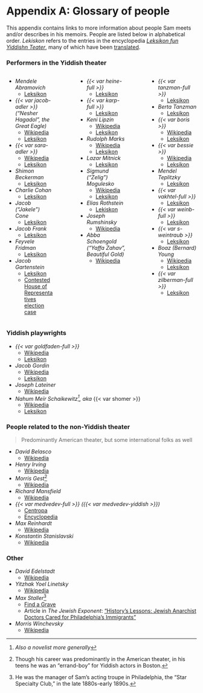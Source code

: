 # Appendix A: Glossary of people {.unnumbered}

This appendix contains links to more information about people Sam meets and/or describes in his memoirs.
People are listed below in alphabetical order.
_Lekiskon_ refers to the entries in the encyclopedia [_Leksikon fun Yiddishn Teater_](https://en.wikipedia.org/wiki/Leksikon_fun_yidishn_teater), many of which have been [translated](https://www.museumoffamilyhistory.com/yt/lex-biography.htm).

### Performers in the Yiddish theater

:::: {.columns}

::: {.column width="30%"}



- _Mendele Abramovich_
  - [Leksikon](https://www.museumoffamilyhistory.com/yt/lex/A/abramovich-max.htm)
- _{{< var jacob-adler >}} ("Nesher Hagadol", the Great Eagle)_
  - [Wikipedia](https://en.wikipedia.org/wiki/Jacob_Pavlovich_Adler)
  - [Leksikon](https://www.museumoffamilyhistory.com/yt/lex/A/adler-jacob-p.htm)
- _{{< var sara-adler >}}_
  - [Wikipedia](https://en.wikipedia.org/wiki/Sara_Adler)
  - [Leksikon](https://www.museumoffamilyhistory.com/yt/lex/A/adler-sarah.htm)
- _Shimon Beckerman_
  - [Leksikon](https://www.museumoffamilyhistory.com/yt/lex/B/bekerman-simeon.htm)
- _Charlie Cohan_
  - [Leksikon](https://www.museumoffamilyhistory.com/yt/lex/C/cohan-charlie.htm)
- _Jacob ("Jakele") Cone_
  - [Leksikon](https://www.museumoffamilyhistory.com/yt/lex/C/cone-jacob.htm)
- _Jacob Frank_
  - [Leksikon](https://www.museumoffamilyhistory.com/yt/lex/F/frank-jacob.htm)
- _Feyvele Fridman_
  - [Leksikon](https://www.museumoffamilyhistory.com/yt/lex/F/fridman-feyvele.htm)
- _Jacob Gartenstein_
  - [Leksikon](https://www.museumoffamilyhistory.com/yt/lex/G/gartenstein-jacob.htm)
  - [Contested House of Representatives election case](https://www.amazon.com/Contested-Election-Jacob-Gartenstein-Adolph-Sabath/dp/0265117615)

:::

::: {.column width="5%"}
:::

::: {.column width="30%"}

- _{{< var heine-full >}}_
  - [Leksikon](https://www.museumoffamilyhistory.com/yt/lex/H/heine-chaimovich-morris.htm)
- _{{< var karp-full >}}_
  - [Leksikon](https://www.museumoffamilyhistory.com/yt/lex/K/karp-max.htm)
- _Keni Lipzin_
  - [Wikipedia](https://en.wikipedia.org/wiki/Keni_Liptzin)
  - [Leksikon](https://www.museumoffamilyhistory.com/yt/lex/L/lipzin-keni.htm)
- _Rudolph Marks_
  - [Wikipedia](https://en.wikipedia.org/wiki/Rudolph_Marks)
  - [Leksikon](https://www.museumoffamilyhistory.com/yt/lex/M/marks-rudolph.htm)
- _Lazar Mitnick_
  - [Leksikon](https://www.museumoffamilyhistory.com/yt/lex/M/mitnick-leiser.htm)
- _Sigmund ("Zelig") Mogulesko_
  - [Wikipedia](https://en.wikipedia.org/wiki/Sigmund_Mogulesko)
  - [Leksikon](https://www.museumoffamilyhistory.com/yt/lex/M/mogulesko-sigmund.htm)
- _Elias Rothstein_
  - [Lekiskon](https://www.museumoffamilyhistory.com/yt/lex/R/rothstein-elias.htm)
- _Joseph Rumshinsky_
  - [Wikipedia](https://en.wikipedia.org/wiki/Joseph_Rumshinsky)
- _Abba Schoengold ("Yaffa Zahav", Beautiful Gold)_
  - [Wikipedia](https://en.wikipedia.org/wiki/Abba_Schoengold)

:::

::: {.column width="5%"}
:::

::: {.column width="30%"}

- _{{< var tanzman-full >}}_
  - [Leksikon](https://www.museumoffamilyhistory.com/yt/lex/T/tanzman-avraham-itzhak.htm)
- _Berta Tanzman_
  - [Leksikon](https://www.museumoffamilyhistory.com/yt/lex/T/tanzman-berta.htm)
- _{{< var boris >}}_
  - [Wikipedia](https://en.wikipedia.org/wiki/Boris_Thomashefsky)
  - [Leksikon](https://www.museumoffamilyhistory.com/yt/lex/T/thomashefsky-boris.htm)
- _{{< var bessie >}}_
  - [Wikipedia](https://en.wikipedia.org/wiki/Bessie_Thomashefsky)
  - [Leksikon](https://www.museumoffamilyhistory.com/yt/lex/T/thomashefsky-bessie.htm)
- _Mendel Teplitzky_
  - [Leksikon](https://www.museumoffamilyhistory.com/yt/lex/T/teplitzky-mendel.htm)
- _{{< var vakhtel-full >}}_
  - [Leksikon](https://www.museumoffamilyhistory.com/yt/lex/V/vakhtel-yosef.htm)
- _{{< var weinb-full >}}_
  - [Leksikon](https://www.museumoffamilyhistory.com/yt/lex/W/weinblatt-israel.htm)
- _{{< var s-weintraub >}}_
  - [Leksikon](https://www.museumoffamilyhistory.com/yt/lex/W/weintraub-sigmund.htm)
- _Boaz (Bernard) Young_
  - [Wikipedia](https://en.wikipedia.org/wiki/Boaz_Young)
  - [Leksikon](https://www.museumoffamilyhistory.com/yt/lex/Y/young-bernard.htm)
- _{{< var zilberman-full >}}_
  - [Leksikon](https://www.museumoffamilyhistory.com/yt/lex/Z/zilberman-moshe.htm)

:::

::::


### Yiddish playwrights

- _{{< var goldfaden-full >}}_
  - [Wikipedia](href="https://en.wikipedia.org/wiki/Abraham_Goldfaden)
  - [Leksikon](https://www.museumoffamilyhistory.com/yt/lex/G/goldfaden-abraham.htm)
- _Jacob Gordin_
  - [Wikipedia](https://en.wikipedia.org/wiki/Jacob_Gordin)
  - [Leksikon](https://www.museumoffamilyhistory.com/yt/lex/G/gordin-jacob.htm)
- _Joseph Lateiner_
  - [Wikipedia](https://en.wikipedia.org/wiki/Joseph_Lateiner)
- _Nahum Meïr Schaikewitz^[_Also a novelist more generally_], aka_ {{< var shomer >}}
  - [Wikipedia](https://en.wikipedia.org/wiki/Nahum_Meir_Schaikewitz)
  - [Leksikon](https://www.museumoffamilyhistory.com/yt/lex/S/shomer-abraham.htm)


### People related to the non-Yiddish theater

> Predominantly American theater, but some international folks as well

- _David Belasco_
  - [Wikipedia](https://en.wikipedia.org/wiki/David_Belasco)
- _Henry Irving_
  - [Wikipedia](https://en.wikipedia.org/wiki/Henry_Irving)
- _Morris Gest_^[Though his career was predominantly in the American theater, in his teens he was an "errand-boy" for Yiddish actors in Boston.]
  - [Wikipedia](https://en.wikipedia.org/wiki/Morris_Gest)
- _Richard Mansfield_
  - [Wikipedia](https://en.wikipedia.org/wiki/Richard_Mansfield)
- _{{< var medvedev-full >}} ({{< var medvedev-yiddish >}})_
  - [Centropa](https://www.centropa.org/en/photo/mikhail-efimovich-medvedev-meer-haimovich-bernshtein-stage)
  - [Encyclopedia](https://www.encyclopedia.com/religion/encyclopedias-almanacs-transcripts-and-maps/medvedev-mikhail)
- _Max Reinhardt_
  - [Wikipedia](https://en.wikipedia.org/wiki/Max_Reinhardt)
- _Konstantin Stanislavski_
  - [Wikipedia](https://en.wikipedia.org/wiki/Konstantin_Stanislavski)

### Other

- _David Edelstadt_
  - [Wikipedia](https://en.wikipedia.org/wiki/David_Edelstadt)
- _Yitzhak Yoel Linetsky_
  - [Wikipedia](https://en.wikipedia.org/wiki/Yitzkhok_Yoel_Linetzky)
- _Max Staller_^[He was the manager of Sam's acting troupe in Philadelphia, the "Star Specialty Club," in the late 1880s-early 1890s.]
  - [Find a Grave](https://www.findagrave.com/memorial/33506807/max-staller)
  - Article in _The Jewish Exponent_: ["History's Lessons: Jewish Anarchist Doctors Cared for Philadelphia's Immigrants"](https://www.jewishexponent.com/historys-lessons-jewish-anarchist-doctors-cared-for-philadelphias-immigrants/)
- _Morris Winchevsky_
  - [Wikipedia](https://en.wikipedia.org/wiki/Morris_Winchevsky)
